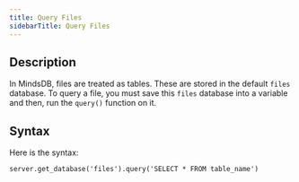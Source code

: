```yaml
---
title: Query Files
sidebarTitle: Query Files
---
```


## Description

In MindsDB, files are treated as tables. These are stored in the default `files` database. To query a file, you must save this `files` database into a variable and then, run the `query()` function on it.

## Syntax

Here is the syntax:

```
server.get_database('files').query('SELECT * FROM table_name')
```
